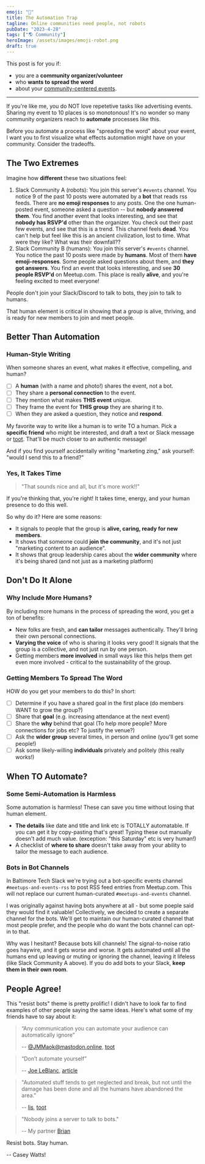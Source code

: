 ```yaml
---
emoji: "🤖"
title: The Automation Trap
tagline: Online communities need people, not robots
pubDate: "2023-4-28"
tags: ["🌎 Community"]
heroImage: /assets/images/emoji-robot.png
draft: true
---
```


This post is for you if:

- you are a **community organizer/volunteer**
- who **wants to spread the word**
- about your [community-centered events](https://www.happyandeffective.com/blog/community-groups-community-led-vs-company-led).

---

If you're like me, you do NOT love repetetive tasks like advertising events. Sharing my event to 10 places is so monotonous! It's no wonder so many community organizers reach to **automate** processes like this.

Before you automate a process like "spreading the word" about your event, I want you to first visualize what effects automation might have on your community. Consider the tradeoffs.

## The Two Extremes

Imagine how **different** these two situations feel:

1. Slack Community A (robots): You join this server's `#events` channel. You notice 9 of the past 10 posts were automated by a **bot** that reads rss feeds. There are **no emoji responses** to any posts. One the one human-posted event, someone asked a question -- but **nobody answered them**. You find another event that looks interesting, and see that **nobody has RSVP'd** other than the organizer. You check out their past few events, and see that this is a trend. This channel feels **dead**. You can't help but feel like this is an ancient civilization, lost to time. What were they like? What was their downfall??
2. Slack Community B (humans): You join this server's `#events` channel. You notice the past 10 posts were made by **humans**. Most of them **have emoji-responses**. Some people asked questions about them, and **they got answers**. You find an event that looks interesting, and see **30 people RSVP'd** on Meetup.com. This place is really **alive**, and you're feeling excited to meet everyone!

People don't join your Slack/Discord to talk to bots, they join to talk to humans.

That human element is critical in showing that a group is alive, thriving, and is ready for new members to join and meet people.

## Better Than Automation

### Human-Style Writing

When someone shares an event, what makes it effective, compelling, and human?

- [ ] A **human** (with a name and photo!) shares the event, not a bot.
- [ ] They share a **personal connection** to the event.
- [ ] They mention what makes **THIS event** unique.
- [ ] They frame the event for **THIS group** they are sharing it to.
- [ ] When they are asked a question, they notice and **respond**.

My favorite way to write like a human is to write TO a human. Pick a **specific friend** who might be interested, and draft a text or Slack message or [toot](https://www.caseywatts.com/blog/welcome-to-mastodon/). That'll be much closer to an authentic message!

And if you find yourself accidentally writing "marketing zing," ask yourself: "would I send this to a friend?"

### Yes, It Takes Time

> "That sounds nice and all, but it's more work!!"

If you're thinking that, you're right! It takes time, energy, and your human presence to do this well.

So why do it? Here are some reasons:

- It signals to people that the group is **alive, caring, ready for new members**.
- It shows that someone could **join the community**, and it's not just "marketing content to an audience".
- It shows that group leadership cares about the **wider community** where it's being shared (and not just as a marketing platform)

## Don't Do It Alone

### Why Include More Humans?

By including more humans in the process of spreading the word, you get a ton of benefits:

- New folks are fresh, and **can tailor** messages authentically. They'll bring their own personal connections.
- **Varying the voice** of who is sharing it looks very good! It signals that the group is a collective, and not just run by one person.
- Getting members **more involved** in small ways like this helps them get even more involved - critical to the sustainability of the group.

### Getting Members To Spread The Word

HOW do you get your members to do this? In short:

- [ ] Determine if you have a shared goal in the first place (do members WANT to grow the group?)
- [ ] Share that **goal** (e.g. increasing attendance at the next event)
- [ ] Share the **why** behind that goal (To help more people? More connections for jobs etc? To justify the venue?)
- [ ] Ask the **wider group** several times, in person and online (you'll get some people!)
- [ ] Ask some likely-willing **individuals** privately and politely (this really works!)

## When TO Automate?

### Some Semi-Automation is Harmless

Some automation is harmless! These can save you time without losing that human element.

- **The details** like date and title and link etc is TOTALLY automatable. If you can get it by copy-pasting that's great! Typing these out manually doesn't add much value. (exception: "this Saturday" etc is very human!)
- A checklist of **where to share** doesn't take away from your ability to tailor the message to each audience.

### Bots in Bot Channels

In Baltimore Tech Slack we're trying out a bot-specific events channel `#meetups-and-events-rss` to post RSS feed entries from Meetup.com. This will not replace our current human-curated `#meetups-and-events` channel.

I was originally against having bots anywhere at all - but some poeple said they would find it valuable! Collectively, we decided to create a separate channel for the bots. We'll get to maintain our human-curated channel that most people prefer, and the people who do want the bots channel can opt-in to that.

Why was I hesitant? Because bots kill channels! The signal-to-noise ratio goes haywire, and it gets worse and worse. It gets automated until all the humans end up leaving or muting or ignoring the channel, leaving it lifeless (like Slack Community A above). If you do add bots to your Slack, **keep them in their own room**.

## People Agree!

This "resist bots" theme is pretty prolific! I didn't have to look far to find examples of other people saying the same ideas. Here's what some of my friends have to say about it:

> “Any communication you can automate your audience can automatically ignore”
>
> -- [@JMMaok@mastodon.online](https://mastodon.online/@JMMaok), [toot](https://social.coop/@heycaseywattsup/110271470492812270)

> “Don’t automate yourself”
>
> -- [Joe LeBlanc](https://techhub.social/@glamshell), [article](https://www.linkedin.com/pulse/dont-automate-yourself-joe-leblanc?utm_source=share&utm_medium=member_ios&utm_campaign=share_via)

> "Automated stuff tends to get neglected and break, but not until the damage has been done and all the humans have abandoned the area."
>
> -- [lis](https://ruby.social/@holytoastr), [toot](https://ruby.social/@holytoastr/110271574143882174)

> "Nobody joins a server to talk to bots."
>
> -- My partner [Brian](https://sketchee.com/)

Resist bots. Stay human.

<div class="text-right">
  <div>-- Casey Watts!</div>
</div>
